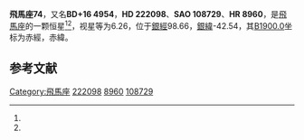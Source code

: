 {{Starbox begin
| name = 飛馬座74
}}
{{Starbox observe
| epoch = [[J2000.0|J2000.0]]
| constell = [[飛馬座|飛馬座]]<ref name=SIMBAD>{{cite web
 | url=http://simbad.u-strasbg.fr/simbad/sim-id?Ident=HR+8960
 | title =Pulsating variable Star
 | publisher=Centre de Données astronomiques de Strasbourg
 | work=SIMBAD
 | accessdate=2012-07-13}}</ref><ref name=DATA>{{cite web
 | url=http://vizier.u-strasbg.fr/viz-bin/VizieR-5?-out.add=.&-source=5050&-corr=PK=HR&-out.max=9999&HR=8960
 | title =VizieR Detailed Page
 | accessdate=2012-07-13}}</ref>
| 星官 = 
| ra = {{RA|23|37|39.8}}<ref name=SIMBAD /><ref name=DATA />
| dec = {{DEC|+16|49|32}}<ref name=SIMBAD /><ref name=DATA />
| appmag_v = 6.26<ref name=SIMBAD /><ref name=DATA />
}}
{{Starbox character
| class = A1V<ref name=SIMBAD /><ref name=DATA />
| b-v = 0<ref name=SIMBAD /><ref name=DATA />
| u-b = 0.08<ref name=SIMBAD /><ref name=DATA />
| r-i = <ref name=SIMBAD /><ref name=DATA />
| variable = 
}}
{{Starbox astrometry
| radial_v = 0.08
| prop_mo_ra = -26
| parallax = 
| p_error = 
}}
{{Starbox catalog
| names =BD+16 4954，[[SAO星表|SAO]] 108729，[[HD星表|HD]] 222098，[[HR星表|HR]] 8960}}
{{Starbox reference |Simbad=HR+8960}}
{{Starbox end}}

'''飛馬座74'''，又名'''BD+16 4954'''，'''HD 222098'''、'''SAO 108729'''、'''HR 8960'''，是[[飛馬座|飛馬座]]的一颗恒星<ref name=SIMBAD /><ref name=DATA />，视星等为6.26，位于[[銀道座標系|銀經]]98.66，[[銀道座標系|銀緯]]-42.54，其[[B1900.0|B1900.0]]坐标为赤經{{RA|23|32|35.7}}，赤緯{{DEC|+16|-42.54|19}}。

== 参考文献 ==
{{reflist}}

{{飞马座恒星}}

[[Category:飛馬座|Category:飛馬座]]
[[Category:HD和HDE天體|222098]]
[[Category:HR天體|8960]]
[[Category:SAO天體|108729]]


{{star-stub}}